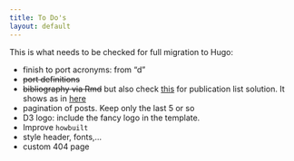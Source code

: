```yaml
---
title: To Do's
layout: default
---
```


This is what needs to be checked for full migration to Hugo:

* finish to port acronyms: from "d"
* ~~port definitions~~
* ~~bibliography via Rmd~~ but also check [this](https://github.com/mtbhomer/web-portfolio/blob/master/themes/mtbhomer-portfolio/layouts/research/single.html) for publication list solution. It shows as in [here](https://www.mtbhomer.com/research/)
* pagination of posts. Keep only the last 5 or so
* D3 logo: include the fancy logo in the template.
* Improve `howbuilt`
* style header, fonts,...
* custom 404 page
